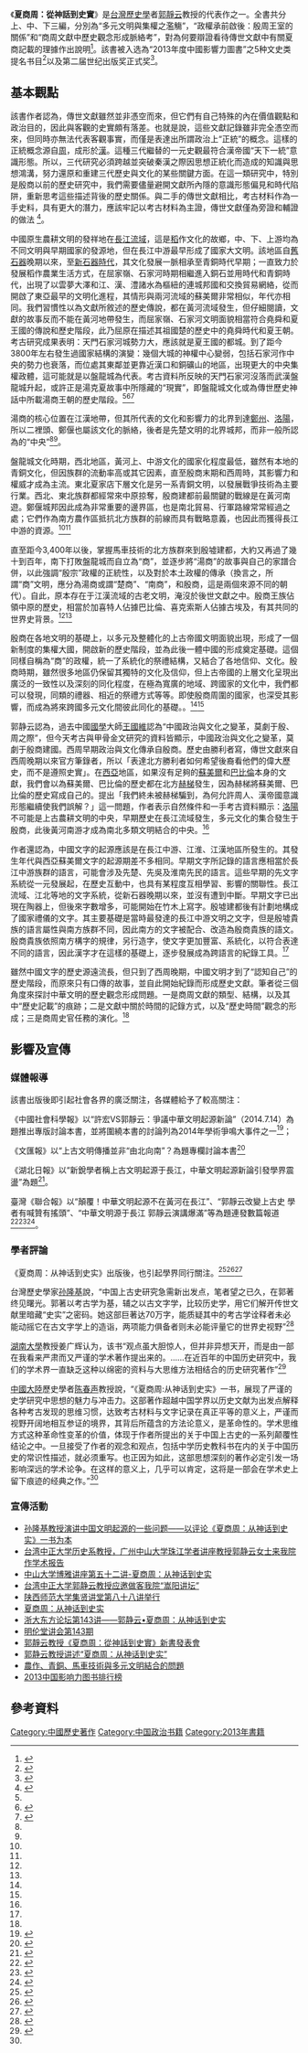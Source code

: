 {{multiple issues|
{{inappropriate tone|time=2017-04-21T06:52:06+00:00}}
{{newsrelease|time=2017-04-21T06:52:06+00:00}}
{{advert|time=2018-10-05T12:39:56+00:00}}
{{overly detailed|time=2018-10-05T12:39:56+00:00}}
}}
{{infobox book | <!-- See [[Wikipedia:WikiProject_Novels|Wikipedia:WikiProject Novels]] or [[Wikipedia:WikiProject_Books|Wikipedia:WikiProject Books]] -->
| name          = 夏商周：從神話到史實
| image         = 夏商周：從神話到史實.jpg
| author        = [[郭静云|郭静云]]
| caption       = 第一版封面
| illustrator   = 
| cover_artist  = 
| country       = 
| language      = 中文簡體
| series        = 
| genre         = 
| publisher     = [[上海古籍出版社|上海古籍出版社]]
| release_date  = 2013年
| media_type    = 
| pages         = 547頁
| isbn          = 978-7-5325-6759-1
| preceded_by   = [[親仁與天命：從《緇衣》看先秦儒學轉化成「經」|親仁與天命：從《緇衣》看先秦儒學轉化成「經」]]
| followed_by   = [[天神與天地之道：巫覡信仰與傳統思想淵源|天神與天地之道：巫覡信仰與傳統思想淵源]]
}}

《'''夏商周：從神話到史實'''》是[[台灣|台灣]][[歷史學|歷史學]]者[[郭靜云|郭靜云]]教授的代表作之一。全書共分上、中、下三編，分別為“多元文明與集權之濫觴”，“政權承前啟後：殷周王室的關係”和“商周文獻中歷史觀念形成脈絡考”，對為何要辯證看待傳世文獻中有關夏商記載的理據作出說明<ref>{{cite book |author=赵柏熹 |title=中华文明起源于长江流域？犹太裔汉学家这样解读 |publisher=凤凰网.国学 |url=http://guoxue.ifeng.com/a/20160721/49489927_0.shtml |access-date=2016-08-03 |archive-url=https://web.archive.org/web/20160816205949/http://guoxue.ifeng.com/a/20160721/49489927_0.shtml |archive-date=2016-08-16 |dead-url=yes }}</ref>。該書被入选為“2013年度中國影響力圖書”之5种文史类提名书目<ref>{{Cite web |url=http://www.chinawriter.com.cn/2014/2014-02-24/192889.html |title=2013中国影响力图书排行榜 |accessdate=2016-08-03 |archive-date=2017-01-09 |archive-url=https://web.archive.org/web/20170109083551/http://www.chinawriter.com.cn/2014/2014-02-24/192889.html |dead-url=no }}</ref>以及第二届世纪出版奖正式奖<ref>{{Cite web |url=http://www.zwszzz.com/DCFB/bkview.asp?bkid=254131&cid=758360 |title=世纪阅读，第二届世纪图书奖·正式奖 |access-date=2016-08-03 |archive-url=https://web.archive.org/web/20160918001821/http://www.zwszzz.com/DCFB/bkview.asp?bkid=254131&cid=758360 |archive-date=2016-09-18 |dead-url=yes }}</ref>。

==基本觀點==
該書作者認為，傳世文獻雖然並非憑空而來，但它們有自己特殊的內在價值觀點和政治目的，因此與客觀的史實頗有落差。也就是說，這些文獻記錄雖非完全憑空而來，但同時亦無法代表客觀事實，而僅是表達出所謂政治上“正統”的概念。這樣的正統概念源自[[周|周]]，成形於[[漢|漢]]。這種三代繼替的一元史觀最符合漢帝國“天下一統”意識形態。所以，三代研究必須跨越並突破秦漢之際因思想正統化而造成的知識與思想鴻溝，努力還原和重建三代歷史與文化的某些關鍵方面。在這一類研究中，特別是殷商以前的歷史研究中，我們需要儘量避開文獻所內隱的意識形態偏見和時代陷阱，重新思考這些描述背後的歷史關係。與二手的傳世文獻相比，考古材料作為一手史料，具有更大的潛力，應該牢記以考古材料為主證，傳世文獻僅為旁證和輔證的做法
<ref name=changjiang>{{cite book |author=郭立新 |title=长江中游是东亚稻作原生文明的发祥地——郭静云教授著《夏商周：从神话到史实》述评 |publisher=三峡大学学报.人文社会科学版 |year=2014年第5期 |url=http://www.cnki.net/ |access-date=2016-08-20 |archive-date=2020-09-22 |archive-url=https://web.archive.org/web/20200922144748/https://www.cnki.net/ |dead-url=no }}</ref>。

中國原生農耕文明的發祥地在[[長江流域|長江流域]]，這是[[稻|稻]]作文化的故鄉，中、下、上游均為不同文明與早期國家的發源地，但在長江中游最早形成了國家大文明。該地區自[[舊石器|舊石器]]晚期以來，至[[新石器時代|新石器時代]]，其文化發展一脈相承至青銅時代早期；一直致力於發展稻作農業生活方式，在屈家嶺、石家河時期相繼進入銅石並用時代和青銅時代，出現了以雲夢大澤和江、漢、澧諸水為樞紐的連城邦國和交換貿易網絡，從而開啟了東亞最早的文明化進程，其情形與兩河流域的蘇美爾非常相似，年代亦相同。我們習慣性以為文獻所敘述的歷史傳說，都在黃河流域發生，但仔細閱讀，文獻的故事反而不能在黃河地帶發生，而屈家嶺、石家河文明面貌相當符合堯舜和夏王國的傳說和歷史階段，此乃屈原在描述其祖國楚的歷史中的堯舜時代和夏王朝。考古研究成果表明：天門石家河城勢力大，應該就是夏王國的都城。到了距今3800年左右發生過國家結構的演變：幾個大城的神權中心變弱，包括石家河作中央的勢力也衰落，而位處其東鄰並更靠近漢口和銅礦山的地區，出現更大的中央集權政體，這可能就是以盤龍城為代表。考古資料所反映的天門石家河沒落而武漢盤龍城升起，或許正是湯克夏故事中所隱藏的“現實”，即盤龍城文化或為傳世歷史神話中所載湯商王朝的歷史階段。<ref name=changjiang/><ref name=xiashangzhou>{{cite book |author=郭静云 |title=夏商周：从神话到史实 |publisher=上海古籍出版社 |year=2013年11月}}</ref><ref name=zhonghua>{{cite book |author=郭静云 |title=中华文明起源新论--长江流域是中原文明发祥地 |publisher=中国社会科学报 |year=2014年7月14日第620期 |url=http://www.cssn.cn/zm/zm_bjtj/201407/t20140714_1251997.shtml |access-date=2016年8月20日 |archive-date=2016年9月15日 |archive-url=https://web.archive.org/web/20160915045106/http://www.cssn.cn/zm/zm_bjtj/201407/t20140714_1251997.shtml |dead-url=no }}</ref>

湯商的核心位置在江漢地帶，但其所代表的文化和影響力的北界到達[[鄭州|鄭州]]、[[洛陽|洛陽]]，所以二裡頭、鄭偃也屬該文化的脈絡，後者是先楚文明的北界城邦，而非一般所認為的“中央”<ref name=changjiang/><ref name=zhonghua/>。

盤龍城文化時期，西北地區，黃河上、中游文化的國家化程度最低，雖然有本地的青銅文化，但因族群的流動率高或其它因素，直至殷商末期和西周時，其影響力和權威才成為主流。東北夏家店下層文化是另一系青銅文明，以發展戰爭技術為主要行業。西北、東北族群都經常來中原掠奪，殷商建都前最關鍵的戰線是在黃河南遊。鄭偃城邦因此成為非常重要的邊界區，也是南北貿易、行軍路線常常經過之處；它們作為南方農作區抵抗北方族群的前線而具有戰略意義，也因此而獲得長江中游的資源。<ref name=changjiang/><ref name=zhonghua/>

直至距今3,400年以後，掌握馬車技術的北方族群來到殷墟建都，大約又再過了幾十到百年，南下打敗盤龍城而自立為“商”，並逐步將“湯商”的故事與自己的家譜合併，以此強調“殷宗”政權的正統性，以及對於本土政權的傳承（換言之，所謂“商”文明，應分為湯商或謂“楚商”、“南商”，和殷商，這是兩個來源不同的朝代）。自此，原本存在于江漢流域的古老文明，淹沒於後世文獻之中。殷商王族佔領中原的歷史，相當於加喜特人佔據巴比倫、喜克索斯人佔據古埃及，有其共同的世界史背景。<ref name=changjiang/><ref name=zhonghua/>

殷商在各地文明的基礎上，以多元及整體化的上古帝國文明面貌出現，形成了一個新制度的集權大國，開啟新的歷史階段，並為此後一體中國的形成奠定基礎。這個同樣自稱為“商”的政權，統一了系統化的祭禮結構，又結合了各地信仰、文化。殷商時期，雖然很多地區仍保留其獨特的文化及信仰，但上古帝國的上層文化呈現出廣泛的一致性以及深刻的同化程度，在極為寬廣的地域、跨國家的文化中，我們都可以發現，同類的禮器、相近的祭禮方式等等。即使殷商周圍的國家，也深受其影響，而成為將來跨國多元文化間彼此同化的基礎。。<ref name=changjiang/><ref name=zhonghua/>

郭静云認為，過去中國[[國學|國學]]大師[[王國維|王國維]]認為“中國政治與文化之變革，莫劇于殷、周之際”，但今天考古與甲骨金文研究的資料皆顯示，中國政治與文化之變革，莫劇于殷商建國。西周早期政治與文化傳承自殷商。歷史由勝利者寫，傳世文獻來自西周晚期以來官方筆錄者，所以「表達北方勝利者如何希望後裔看他們的偉大歷史，而不是遵照史實」。在[[西亞|西亞]]地區，如果沒有足夠的[[蘇美爾|蘇美爾]]和[[巴比倫|巴比倫]]本身的文獻，我們會以為蘇美爾、巴比倫的歷史都在北方[[赫梯|赫梯]]發生，因為赫梯將蘇美爾、巴比倫的歷史寫成自己的。提出「我們終未被赫梯騙到，為何允許周人、漢帝國意識形態繼續使我們誤解？」這一問題，作者表示自然條件和一手考古資料顯示：[[洛陽|洛陽]]不可能是上古農耕文明的中央，早期歷史在長江流域發生，多元文化的集合發生于殷商，此後黃河南游才成為南北多類文明結合的中央。<ref name=zhonghua/>

作者還認為，中國文字的起源應該是在長江中游、江淮、江漢地區所發生的。其發生年代與西亞蘇美爾文字的起源期差不多相同。早期文字所記錄的語言應相當於長江中游族群的語言，可能會涉及先楚、先吳及淮南先民的語言。這些早期的先文字系統從一元發展起，在歷史互動中，也具有某程度互相學習、影響的關聯性。長江流域、江北等地的文字系統，從新石器晚期以來，並沒有遭到中斷。早期文字已出現在陶器上，但後來字數增多，可能開始在竹木上寫字。殷墟建都後有計劃地構成了國家禮儀的文字。其主要基礎是當時最發達的長江中游文明之文字，但是殷墟貴族的語言屬性與南方族群不同，因此南方的文字被配合、改造為殷商貴族的語文。殷商貴族依照南方構字的規律，另行造字，使文字更加豐富、系統化，以符合表達不同的語言，因此漢字才在這樣的基礎上，逐步發展成為跨語言的紀錄工具。<ref name=xiashangzhou/>

雖然中國文字的歷史源遠流長，但只到了西周晚期，中國文明才到了“認知自己”的歷史階段，而原來只有口傳的故事，並自此開始紀錄而形成歷史文獻。筆者從三個角度來探討中華文明的歷史觀念形成問題。一是商周文獻的類型、結構，以及其中“歷史記載”的痕跡；二是文獻中關於時間的記錄方式，以及“歷史時間”觀念的形成；三是商周史官任務的演化。<ref name=xiashangzhou/>

==影響及宣傳==
===媒體報導===
該書出版後即引起社會各界的廣泛關注，各媒體給予了較高關注：

《中國社會科學報》以“許宏VS郭靜云：爭議中華文明起源新論”（2014.7.14）為題推出專版討論本書，並將圍繞本書的討論列為2014年學術爭鳴大事件之一<ref>{{cite book |title=2014學術爭鳴大事件——歷史學：探索中國歷史學理論與方法 |publisher=中國社會科學報 |year=2014年12月22日 |url=http://www.cssn.cn/lsx/slcz/201412/t20141223_1452973.shtml |access-date=2016年8月20日 |archive-date=2016年9月15日 |archive-url=https://web.archive.org/web/20160915030420/http://www.cssn.cn/lsx/slcz/201412/t20141223_1452973.shtml |dead-url=no }}</ref>；

《文匯報》以“上古文明傳播並非“由北向南”？為題專欄討論本書<ref>{{cite book |author=吴越 |title=上古文明傳播並非“由北向南”？ |publisher=文匯報 |year=2014-02-26 |url=http://www.ccu.edu.tw/show_newspaper.php?id=11712 |access-date=2016-08-20 |archive-url=https://web.archive.org/web/20160822115205/http://www.ccu.edu.tw/show_newspaper.php?id=11712 |archive-date=2016-08-22 |dead-url=yes }}</ref>

《湖北日報》以“新銳學者稱上古文明起源于長江，中華文明起源新論引發學界震盪”為題<ref>{{cite book |author=海冰以 |title=新銳學者稱上古文明起源于長江，中華文明起源新論引發學界震盪 |publisher=湖北日报 |year=2014年12月9日 |url=https://www.academia.edu/10304940/中华文明起源新论引发学界震荡}}</ref>。

臺灣《聯合報》以“顛覆！中華文明起源不在黃河在長江”、“郭靜云改變上古史 學者有喊贊有搖頭”、“中華文明源于長江 郭靜云演講爆滿”等為題連發數篇報道<ref>{{cite book |author=谢恩得 |title=颠覆！中华文明起源 不在黄河在长江 |publisher=联合报 |year=2014-02-21 |url=http://udn.com/news/story/7043/484141 |access-date=2016-08-20 |archive-date=2016-09-20 |archive-url=https://web.archive.org/web/20160920173335/http://udn.com/news/story/7043/484141 |dead-url=no }}</ref><ref>{{cite book |author=鄭語謙 |title=郭静云改变上古史 学者有喊赞有摇头 |publisher=联合报 |year=2014-02-21 |url=http://udn.com/news/story/7043/484140-郭靜云改變上古史-學者有喊讚有搖頭 |access-date=2022-04-23 |archive-date=2019-12-05 |archive-url=https://web.archive.org/web/20191205204641/https://udn.com/news/story/7043/484140-%E9%83%AD%E9%9D%9C%E4%BA%91%E6%94%B9%E8%AE%8A%E4%B8%8A%E5%8F%A4%E5%8F%B2-%E5%AD%B8%E8%80%85%E6%9C%89%E5%96%8A%E8%AE%9A%E6%9C%89%E6%90%96%E9%A0%AD |dead-url=no }}</ref><ref>{{cite book |author=谢恩得 |title=中华文明源于长江郭静云演讲爆满 |publisher=联合报 |year=2014-02-26 |url=http://udn.com/news/story/7043/484145 |access-date=2016-08-20 |archive-date=2016-09-20 |archive-url=https://web.archive.org/web/20160920165622/http://udn.com/news/story/7043/484145 |dead-url=no }}</ref>。

===學者評論===
《夏商周：从神话到史实》出版後，也引起學界同行關注。<ref>{{cite book |author=劉森淼 |title=對中國當代考古學及史學理論實踐的反思——簡評郭靜云著<夏商周：從神話到史實> |publisher=武漢文博 |year=2014年第3期 |url=http://www.cnki.net/ |access-date=2016-08-20 |archive-date=2020-09-22 |archive-url=https://web.archive.org/web/20200922144748/https://www.cnki.net/ |dead-url=no }}</ref><ref>{{cite book |author=范梓浩 |title=我為什麼相信「夏」源於江漢之說? |publisher=中華讀書報 |year=2014年4月2日第010版 |url=http://epaper.gmw.cn/zhdsb/html/2014-04/02/nw.D110000zhdsb_20140402_2-10.htm?div=-1 |access-date=2016年8月21日 |archive-url=https://web.archive.org/web/20160821230339/http://epaper.gmw.cn/zhdsb/html/2014-04/02/nw.D110000zhdsb_20140402_2-10.htm?div=-1 |archive-date=2016年8月21日 |dead-url=yes }}</ref><ref>{{cite book |author=Guo Lixin |title=Way Out of the Maze of History |publisher=International Journal of Liberal Arts and Social Science，Vol.2 No.4 |year=May 2014 |url=http://www.ijlass.org/data/frontImages/gallery/Vol._2_No._4/9.pdf |access-date=2016-08-21 |archive-url=https://web.archive.org/web/20160826005815/http://www.ijlass.org/data/frontImages/gallery/Vol._2_No._4/9.pdf |archive-date=2016-08-26 |dead-url=yes }}</ref>

台灣歷史學家[[孙隆基|孙隆基]]說，“中国上古史研究急需新出发点，笔者望之已久，在郭著终见曙光。郭著以考古学为基，辅之以古文字学，比较历史学，用它们解开传世文献里暗藏“史实”之密码。她这部巨著达70万字，能质疑其中的考古学诠释者未必能动摇它在古文字学上的造诣，两项能力俱备者则未必能评量它的世界史视野”<ref>{{cite book |author=孙隆基 |title=评郭静云《夏商周：从神话到史实》 |publisher=东吴历史学报 |year=第三十一期第 |page=170 |url=http://www.airitilibrary.com/Publication/alDetailedMesh?DocID=10250689-201406-201408270009-201408270009-169-179 |access-date=2016-08-21 |archive-url=https://web.archive.org/web/20160821130034/http://www.airitilibrary.com/Publication/alDetailedMesh?DocID=10250689-201406-201408270009-201408270009-169-179 |archive-date=2016-08-21 |dead-url=yes }}</ref>

[[湖南大學|湖南大學]]教授姜广辉认为，该书“观点虽大胆惊人，但并非异想天开，而是由一部在我看来严肃而又严谨的学术著作提出来的。……在近百年的中国历史研究中，我们的学术界一直缺乏这种以绵密的资料与大思维方法相结合的历史研究著作”<ref>{{cite book |author=姜广辉 |title=郭静云《夏商周：从神话到史实》评价 |publisher=中国史研究动态 |year=2014年2期 |page=88 |url=http://epaper.gmw.cn/zhdsb/html/2013-12/04/nw.D110000zhdsb_20131204_3-10.htm |access-date=2016-08-21 |archive-url=https://web.archive.org/web/20170109083516/http://epaper.gmw.cn/zhdsb/html/2013-12/04/nw.D110000zhdsb_20131204_3-10.htm |archive-date=2017-01-09 |dead-url=yes }}</ref>

[[中國大陸|中國大陸]]歷史學者[[陈春声|陈春声]]教授說，“《夏商周:从神话到史实》一书，展现了严谨的史学研究中思想的魅力与冲击力。这部著作超越中国学界以历史文献为出发点解释各种考古发现的思维习惯，达致考古材料与文字记录在真正平等的意义上，严谨而视野开阔地相互参证的境界，其背后所蕴含的方法论意义，是革命性的。学术思维方式这种革命性变革的价值，体现于作者所提出的关于中国上古史的一系列颠覆性结论之中。一旦接受了作者的观念和观点，包括中学历史教科书在内的关于中国历史的常识性描述，就必须重写。也正因为如此，这部思想深刻的著作必定引发一场影响深远的学术论争。在这样的意义上，几乎可以肯定，这将是一部会在学术史上留下痕迹的经典之作。”<ref name=changjiang/>

===宣傳活動===
*   [http://www.skc.ecnu.edu.cn/s/117/t/325/a3/d8/info107480.htm 孙隆基教授演讲中国文明起源的一些问题——以评论《夏商周：从神话到史实》一书为本] {{Wayback|url=http://www.skc.ecnu.edu.cn/s/117/t/325/a3/d8/info107480.htm |date=20170109083545 }}
*   [http://guoxue.ruc.edu.cn/displaynews.asp?id=1045 台湾中正大学历史系教授，广州中山大学珠江学者讲座教授郭静云女士来我院作学术报告]{{dead link|date=2017年12月 |bot=InternetArchiveBot |fix-attempted=yes }}
*   [https://web.archive.org/web/20170109084202/http://lac.sysu.edu.cn/xzhd/byjz/126557.htm 中山大学博雅讲座第五十二讲-夏商周：从神话到史实]
*   [http://www2.zzu.edu.cn/history/newsShow.asp?dataID=829 台湾中正大学郭静云教授应邀做客我院“嵩阳讲坛”]{{dead link|date=2017年12月 |bot=InternetArchiveBot |fix-attempted=yes }}
*   [https://web.archive.org/web/20160214052448/http://his.snnu.edu.cn/Front/Article.aspx?ArticleID=26281 陕西师范大学集贤讲堂第八十八讲举行]
*   [https://web.archive.org/web/20170109091705/http://historytourism.scu.edu.cn/history/news/xueshubaogao/2014-03-18/1473.html 夏商周：从神话到史实]
*   [https://web.archive.org/web/20170109083638/http://rwsk.zju.edu.cn/index.php?c=Chinese&a=detail&catid=78&id=11957 浙大东方论坛第143讲——郭静云•夏商周：从神话到史实]
*   [https://web.archive.org/web/20160530041604/http://ylsy.hnu.cn/index.php?option=com_content&task=view&sectionid=5&catid=82&id=960&Itemid=161 明伦堂讲会第143期]
*   [https://web.archive.org/web/20190917182552/http://www.ccu.edu.tw/show_bulletin.php?id=21601%EF%BC%8C%EF%BC%8Chttp%3A%2F%2Fwww.ccu.edu.tw%2Fshow_news.php%3Fid%3D3178 郭靜云教授《夏商周：從神話到史實》新書發表會]
*   [https://web.archive.org/web/20170109121057/http://www.history.sdu.edu.cn/new/cf/tz/2014-04-28/4591.html 郭静云教授讲述“夏商周：从神话到史实”]
*   [http://www.his.ntnu.edu.tw/news/news.php?Sn=697 農作、青銅、馬車技術與多元文明結合的問題] {{Wayback|url=http://www.his.ntnu.edu.tw/news/news.php?Sn=697 |date=20170109083608 }}
*   [http://www.chinawriter.com.cn/2014/2014-02-24/192889.html 2013中国影响力图书排行榜] {{Wayback|url=http://www.chinawriter.com.cn/2014/2014-02-24/192889.html |date=20170109083551 }}

==參考資料==

{{Reflist}}

[[Category:中國歷史著作|Category:中國歷史著作]]
[[Category:中国政治书籍|Category:中国政治书籍]]
[[Category:2013年書籍|Category:2013年書籍]]